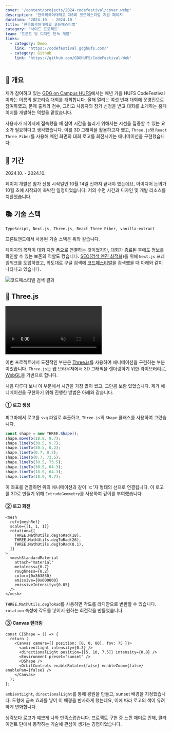 ```yaml
---
cover: '/content/projects/2024-codefestival/cover.webp'
description: '한국외국어대학교 제6회 코드페스티벌 지원 페이지'
duration: '2024.10. - 2024.10.'
title: '한국외국어대학교 코드페스티벌'
category: '사이드 프로젝트'
team: '프론트 및 디자인 단독 개발'
links:
  - category: Demo
    link: 'https://codefestival.gdghufs.com/'
  - category: Github
    link: 'https://github.com/GDGHUFS/CodeFestival-Web'
---
```


## 🔖 개요

제가 참여하고 있는 <a href="https://gdghufs.com" target="_blank" rel="noreferrer noopener">GDG on Campus HUFS</a>에서는 매년 가을 HUFS
CodeFestival이라는 이름의 알고리즘 대회를 개최합니다. 올해 열리는 여섯 번째 대회에 운영진으로 참여하였고, 문제 출제와 검수, 그리고 사용자의 참가 신청을 받고 대회를 소개하는 홈페이지를 개발하는 역할을
맡았습니다.

사용자가 페이지에 접속했을 때 참여 시간을 늘리기 위해서는 시선을 집중할 수 있는 요소가 필요하다고 생각했습니다. 이를 3D 그래픽을 활용하고자 했고, `Three.js`와 `React Three Fiber`를
사용해 메인 화면의 대회 로고를 회전시키는 애니메이션을 구현했습니다.

## 📅 기간

2024.10. - 2024.10.

페이지 개발은 참가 신청 시작일인 10월 14일 전까지 끝내야 했는데요, 아이디어 논의가 10월 초에 시작되어 촉박한 일정이었습니다. 저의 수면 시간과 디자인 및 개발 리소스를 치환했습니다.

## 📚 기술 스택

`TypeScript, Next.js, Three.js, React Three Fiber, vanilla-extract`

프론트엔드에서 사용된 기술 스택은 위와 같습니다.

페이지의 목적이 대회 지원 폼으로 연결하는 것이었지만, 대회가 종료된 후에도 정보를 확인할 수 있는 보존의 역할도
컸습니다. <a href="https://developer.mozilla.org/ko/docs/Glossary/SEO" target="_blank" rel="noreferrer noopener">SEO(검색 엔진
최적화)</a>를 위해 `Next.js` 프레임워크를 도입하였고, 의도대로 구글 검색에 <ins>코드페스티벌</ins>을 검색했을 때 아래와 같이 나타나고 있습니다.

![코드페스티벌 검색 결과](/content/projects/2024-codefestival/search.webp)

## 🌌 Three.js

<video controls autoPlay loop playsInline muted>
  <source src="/content/projects/2024-codefestival/animation.webm" type="video/webm" />
  <source src="/content/projects/2024-codefestival/animation.mp4" type="video/mp4" />
  이 비디오가 보이지 않나요? 이슈로 알려주세요. 😢
</video>

이번 프로젝트에서 도전적인 부분은 <a href="https://threejs.org/" target="_blank" rel="noreferrer noopener">Three.js</a>를 사용하여 애니메이션을
구현하는 부분이었습니다. `Three.js`는 웹 브라우저에서 3D 그래픽을 렌더링하기 위한
라이브러리로, <a href="https://www.khronos.org/webgl/" target="_blank" rel="noreferrer noopener">WebGL</a>을 기반으로 합니다.

처음 다루다 보니 이 부분에서 시간을 가장 많이 썼고, 그만큼 보람 있었습니다. 제가 애니메이션을 구현하기 위해 진행한 방법은 아래와 같습니다.

#### ① 로고 생성

피그마에서 로고를 `svg` 파일로 추출하고, `Three.js`의 `Shape` 클래스를 사용하여 그렸습니다.

```ts
const shape = new THREE.Shape();
shape.moveTo(18.9, 9.7);
shape.lineTo(30.5, 9.7);
shape.lineTo(30.5, 0.2);
shape.lineTo(0.7, 0.2);
shape.lineTo(0.7, 73.5);
shape.lineTo(30.5, 73.5);
shape.lineTo(30.5, 64.3);
shape.lineTo(18.9, 64.3);
shape.lineTo(18.9, 9.7);
```

이 좌표를 연결하면 위의 애니메이션과 같이 'ㄷ'자 형태의 선으로 연결됩니다. 이 로고를 3D로 만들기 위해 `ExtrudeGeometry`를 사용하여 깊이를 부여했습니다.

#### ② 로고 회전

```tsx
<mesh
  ref={meshRef}
  scale={[1, 1, 1]}
  rotation={[
    THREE.MathUtils.degToRad(18),
    THREE.MathUtils.degToRad(26),
    THREE.MathUtils.degToRad(8.1),
  ]}
>
  <meshStandardMaterial
    attach="material"
    metalness={0.7}
    roughness={0.2}
    color={0x363850}
    emissive={0x000000}
    emissiveIntensity={0.05}
  />
</mesh>
```

`THREE.MathUtils.degToRad`를 사용하면 각도를 라디안으로 변환할 수 있습니다. `rotation` 속성에 각도를 넣어서 원하는 회전각을 만들었습니다.

#### ③ Canvas 렌더링

```tsx
const CIShape = () => {
  return (
    <Canvas camera={{ position: [0, 0, 80], fov: 75 }}>
      <ambientLight intensity={0.3} />
      <directionalLight position={[5, 10, 7.5]} intensity={0.8} />
      <Environment preset="sunset" />
      <DShape />
      <OrbitControls enableRotate={false} enableZoom={false} enablePan={false} />
    </Canvas>
  );
};
```

`ambientLight`, `directionalLight`를 통해 광원을 만들고, sunset 배경을 지정했습니다. 도형에 금속 효과를 넣어 이 배경을 반사하게 했는데요, 이에 따라 로고의 색이 유려하게
변화합니다.

생각보다 로고가 예쁘게 나와 만족스럽습니다. 프로젝트 구현 중 느낀 재미로 인해, 클라이언트 단에서 동작하는 기술에 관심이 생기는 경험이었습니다.
